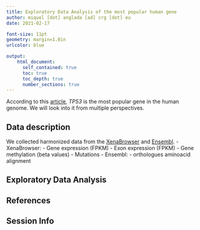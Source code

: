 ```yaml
---
title: Exploratory Data Analysis of the most popular human gene
author: miquel [dot] anglada [ad] crg [dot] eu
date: 2021-02-17

font-size: 11pt
geometry: margin=1.0in
urlcolor: blue

output:
    html_document:
      self_contained: true
      toc: true
      toc_depth: true
      number_sections: true
---
```


According to this [article](https://www.nature.com/articles/d41586-017-07291-9), *TP53* is the most popular gene in the human genome.
We will look into it from multiple perspectives.

## Data description
We collected harmonized data from the [XenaBrowser]() and [Ensembl]().
- XenaBrowser:
  - Gene expression (FPKM)
  - Exon expression (FPKM)
  - Gene methylation (beta values)
  - Mutations
- Ensembl:
  - orthologues aminoacid alignment
  
## Exploratory Data Analysis
### 

## References

## Session Info
